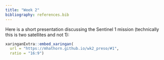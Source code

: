 ```yaml
---
title: "Week 2"
bibliography: references.bib
---
```


Here is a short presentation discussing the Sentinel 1 mission (technically this is two satellites and not 1):

```r
xaringanExtra::embed_xaringan(
  url = "https://mhathorn.github.io/wk2_preso/#1",
  ratio = "16:9")

```
